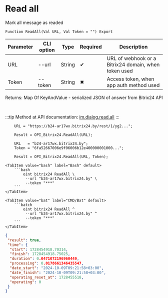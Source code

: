 ﻿---
sidebar_position: 19
---


# Read all
 Mark all message as readed



`Function ReadAll(Val URL, Val Token = "") Export`

  | Parameter | CLI option | Type | Required | Description |
  |-|-|-|-|-|
  | URL | --url | String | &#x2714; | URL of webhook or a Bitrix24 domain, when token used |
  | Token | --token | String | &#x2716; | Access token, when app auth method used |

  
  Returns:  Map Of KeyAndValue - serialized JSON of answer from Bitrix24 API

<br/>

:::tip
Method at API documentation: [im.dialog.read.all](https://dev.1c-bitrix.ru/learning/course/?COURSE_ID=93&LESSON_ID=23804)
:::
<br/>


```bsl title="1C:Enterprise/OneScript code example"
    URL = "https://b24-ar17wx.bitrix24.by/rest/1/yg2...";

    Result = OPI_Bitrix24.ReadAll(URL);

    URL   = "b24-ar17wx.bitrix24.by";
    Token = "6fa52667006e9f06006b12e400000001000...";

    Result = OPI_Bitrix24.ReadAll(URL, Token);
```
 

 <Tabs>
  
    <TabItem value="bash" label="Bash" default>
        ```bash
            oint bitrix24 ReadAll \
             --url "b24-ar17wx.bitrix24.by" \
             --token "***"
        ```
    </TabItem>
  
    <TabItem value="bat" label="CMD/Bat" default>
        ```batch
            oint bitrix24 ReadAll ^
             --url "b24-ar17wx.bitrix24.by" ^
             --token "***"
        ```
    </TabItem>
</Tabs>


```json title="Result"
{
 "result": true,
 "time": {
  "start": 1728454918.70314,
  "finish": 1728454918.75025,
  "duration": 0.0471072196960449,
  "processing": 0.0178661346435547,
  "date_start": "2024-10-09T09:21:58+03:00",
  "date_finish": "2024-10-09T09:21:58+03:00",
  "operating_reset_at": 1728455518,
  "operating": 0
 }
}
```
